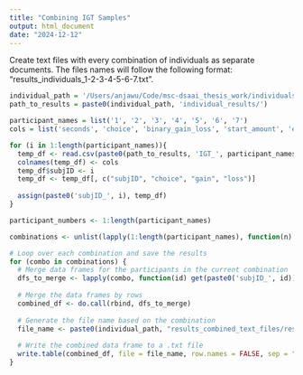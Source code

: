 ```yaml
---
title: "Combining IGT Samples"
output: html_document
date: "2024-12-12"
---
```


Create text files with every combination of individuals as separate documents. The files names will follow the following format:
"results_individuals_1-2-3-4-5-6-7.txt".

```r
individual_path = '/Users/anjawu/Code/msc-dsaai_thesis_work/individuals/'
path_to_results = paste0(individual_path, 'individual_results/')

participant_names = list('1', '2', '3', '4', '5', '6', '7')
cols = list('seconds', 'choice', 'binary_gain_loss', 'start_amount', 'end_amount', 'gain', 'loss')

for (i in 1:length(participant_names)){
  temp_df <- read.csv(paste0(path_to_results, 'IGT_', participant_names[i], '_results.csv'), header=F)
  colnames(temp_df) <- cols
  temp_df$subjID <- i
  temp_df <- temp_df[, c("subjID", "choice", "gain", "loss")]
  
  assign(paste0('subjID_', i), temp_df) 
}

participant_numbers <- 1:length(participant_names)

combinations <- unlist(lapply(1:length(participant_names), function(n) combn(participant_numbers, n, simplify = FALSE)), recursive = FALSE)

# Loop over each combination and save the results
for (combo in combinations) {
  # Merge data frames for the participants in the current combination
  dfs_to_merge <- lapply(combo, function(id) get(paste0('subjID_', id)))
  
  # Merge the data frames by rows
  combined_df <- do.call(rbind, dfs_to_merge)
  
  # Generate the file name based on the combination
  file_name <- paste0(individual_path, "results_combined_text_files/results_individuals_", paste(combo, collapse = "-"), ".txt")
  
  # Write the combined data frame to a .txt file
  write.table(combined_df, file = file_name, row.names = FALSE, sep = "\t", quote = FALSE)
}
```

